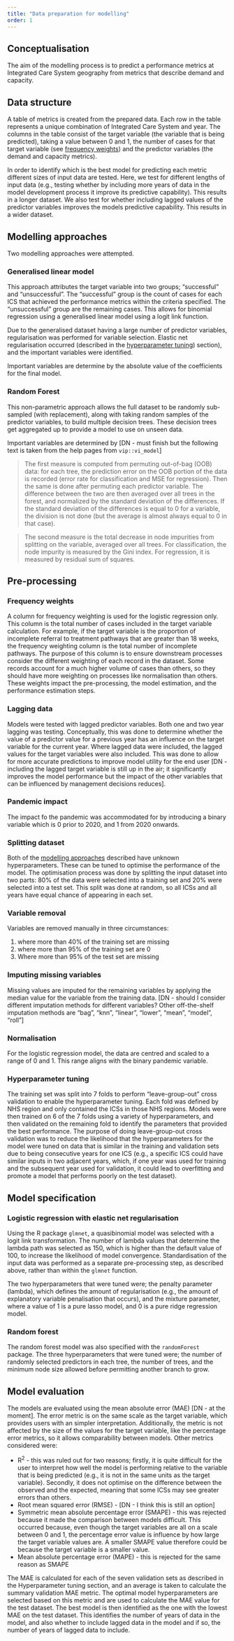 ```yaml
---
title: "Data preparation for modelling"
order: 1
---
```


## Conceptualisation

The aim of the modelling process is to predict a performance metrics at Integrated Care System geography from metrics that describe demand and capacity. 

## Data structure

A table of metrics is created from the prepared data. Each row in the table represents a unique combination of Integrated Care System and year. The columns in the table consist of the target variable (the variable that is being predicted), taking a value between 0 and 1, the number of cases for that target variable (see [frequency weights](#frequency-weights)) and the predictor variables (the demand and capacity metrics).

In order to identify which is the best model for predicting each metric different sizes of input data are tested. Here, we test for different lengths of input data (e.g., testing whether by including more years of data in the model development process it improve its predictive capability). This results in a longer dataset. We also test for whether including lagged values of the predictor variables improves the models predictive capability. This results in a wider dataset.

## Modelling approaches {#modelling-approaches}

Two modelling approaches were attempted. 

### Generalised linear model

This approach attributes the target variable into two groups; "successful" and "unsuccessful". The "successful" group is the count of cases for each ICS that achieved the performance metrics within the criteria specified. The "unsuccessful" group are the remaining cases. This allows for binomial regression using a generalised linear model using a logit link function.

Due to the generalised dataset having a large number of predictor variables, regularisation was performed for variable selection. Elastic net regularisation occurred (described in the [hyperparameter tuning](#tuning)) section), and the important variables were identified.

Important variables are determine by the absolute value of the coefficients for the final model. 

### Random Forest

This non-parametric approach allows the full dataset to be randomly sub-sampled (with replacement), along with taking random samples of the predictor variables, to build multiple decision trees. These decision trees get aggregated up to provide a model to use on unseen data. 

Important variables are determined by [DN - must finish but the following text is taken from the help pages from `vip::vi_model`]

> The first measure is computed from permuting out-of-bag (OOB) data: for each tree, the prediction error on the OOB portion of the data is recorded (error rate for classification and MSE for regression). Then the same is done after permuting each predictor variable. The difference between the two are then averaged over all trees in the forest, and normalized by the standard deviation of the differences. If the standard deviation of the differences is equal to 0 for a variable, the division is not done (but the average is almost always equal to 0 in that case).

> The second measure is the total decrease in node impurities from splitting on the variable, averaged over all trees. For classification, the node impurity is measured by the Gini index. For regression, it is measured by residual sum of squares.

## Pre-processing

### Frequency weights {#frequency-weights}

A column for frequency weighting is used for the logistic regression only. This column is the total number of cases included in the target variable calculation. For example, if the target variable is the proportion of incomplete referral to treatment pathways that are greater than 18 weeks, the frequency weighting column is the total number of incomplete pathways. The purpose of this column is to ensure downstream processes consider the different weighting of each record in the dataset. Some records account for a much higher volume of cases than others, so they should have more weighting on processes like normalisation than others. These weights impact the pre-processing, the model estimation, and the performance estimation steps.

### Lagging data

Models were tested with lagged predictor variables. Both one and two year lagging was testing. Conceptually, this was done to determine whether the value of a predictor value for a previous year has an influence on the target variable for the current year. Where lagged data were included, the lagged values for the target variables were also included. This was done to allow for more accurate predictions to improve model utility for the end user [DN - including the lagged target variable is still up in the air; it significantly improves the model performance but the impact of the other variables that can be influenced by management decisions reduces].  

### Pandemic impact

The impact fo the pandemic was accommodated for by introducing a binary variable which is 0 prior to 2020, and 1 from 2020 onwards.

### Splitting dataset

Both of the [modelling approaches](#modelling-approaches) described have unknown hyperparameters. These can be tuned to optimise the performance of the model. The optimisation process was done by splitting the input dataset into two parts: 80% of the data were selected into a training set and 20% were selected into a test set. This split was done at random, so all ICSs and all years have equal chance of appearing in each set. 

### Variable removal

Variables are removed manually in three circumstances:

1. where more than 40% of the training set are missing
2. where more than 95% of the training set are 0
3. Where more than 95% of the test set are missing

### Imputing missing variables

Missing values are imputed for the remaining variables by applying the median value for the variable from the training data. [DN - should I consider different imputation methods for different variables? Other off-the-shelf imputation methods are "bag", "knn", "linear", "lower", "mean", "model", "roll"]

### Normalisation

For the logistic regression model, the data are centred and scaled to a range of 0 and 1. This range aligns with the binary pandemic variable.

### Hyperparameter tuning {#tuning}

The training set was split into 7 folds to perform "leave-group-out" cross validation to enable the hyperparameter tuning. Each fold was defined by NHS region and only contained the ICSs in those NHS regions. Models were then trained on 6 of the 7 folds using a variety of hyperparameters, and then validated on the remaining fold to identify the parameters that provided the best performance. The purpose of doing leave-group-out cross validation was to reduce the likelihood that the hyperparameters for the model were tuned on data that is similar in the training and validation sets due to being consecutive years for one ICS (e.g., a specific ICS could have similar inputs in two adjacent years, which, if one year was used for training and the subsequent year used for validation, it could lead to overfitting and promote a model that performs poorly on the test dataset). 

## Model specification

### Logistic regression with elastic net regularisation

Using the R package `glmnet`, a quasibinomial model was selected with a logit link transformation. The number of lambda values that determine the lambda path was selected as 150, which is higher than the default value of 100, to increase the likelihood of model convergence. Standardisation of the input data was performed as a separate pre-processing step, as described above, rather than within the `glmnet` function.

The two hyperparameters that were tuned were; the penalty parameter (lambda), which defines the amount of regularisation (e.g., the amount of explanatory variable penalisation that occurs), and the mixture parameter, where a value of 1 is a pure lasso model, and 0 is a pure ridge regression model. 

### Random forest

The random forest model was also specified with the `randomForest` package. The three hyperparameters that were tuned were; the number of randomly selected predictors in each tree, the number of trees, and the minimum node size allowed before permitting another branch to grow.

## Model evaluation

The models are evaluated using the mean absolute error (MAE) [DN - at the moment]. The error metric is on the same scale as the target variable, which provides users with an simpler interpretation. Additionally, the metric is not affected by the size of the values for the target variable, like the percentage error metrics, so it allows comparability between models. Other metrics considered were:

* R^2^ - this was ruled out for two reasons; firstly, it is quite difficult for the user to interpret how well the model is performing relative to the variable that is being predicted (e.g., it is not in the same units as the target variable). Secondly, it does not optimise on the difference between the observed and the expected, meaning that some ICSs may see greater errors than others. 
* Root mean squared error (RMSE) - [DN - I think this is still an option]
* Symmetric mean absolute percentage error (SMAPE) - this was rejected because it made the comparison between models difficult. This occurred because, even though the target variables are all on a scale between 0 and 1, the percentage error value is influence by how large the target variable values are. A smaller SMAPE value therefore could be because the target variable is a smaller value.
* Mean absolute percentage error (MAPE) - this is rejected for the same reason as SMAPE

The MAE is calculated for each of the seven validation sets as described in the [Hyperparameter tuning]{#tuning} section, and an average is taken to calculate the summary validation MAE metric. The optimal model hyperparameters are selected based on this metric and are used to calculate the MAE value for the test dataset. The best model is then identified as the one with the lowest MAE on the test dataset. This identifies the number of years of data in the model, and also whether to include lagged data in the model and if so, the number of years of lagged data to include.